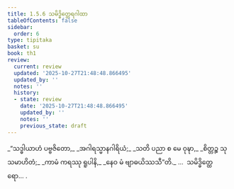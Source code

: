 ```yaml
---
title: 1.5.6 သမိဒ္ဓိတ္ထေရဂါထာ
tableOfContents: false
sidebar:
  order: 6
type: tipitaka
basket: su
book: th1
review:
  current: review
  updated: '2025-10-27T21:48:48.866495'
  updated_by: ''
  notes: ''
  history:
  - state: review
    date: '2025-10-27T21:48:48.866495'
    updated_by: ''
    notes: ''
    previous_state: draft
---
```



<ReviewStatus review={frontmatter.review} showDetails={true} />

<HypothesisAnnotation frontmatter={frontmatter} />

<DynamicBreadcrumb />

<Division number="46" book="th1" e="ch" v="19" p="230">

<Paragraph number="105" type="verses" book="th1">
_“သဒ္ဓါယာဟံ ပဗ္ဗဇိတော,_  
_အဂါရသ္မာနဂါရိယံ;_  
_သတိ ပညာ စ မေ ဝုဍ္ဎာ,_  
_စိတ္တဉ္စ သုသမာဟိတံ;_  
_ကာမံ ကရဿု ရူပါနိ,_  
_နေဝ မံ ဗျာဓယိဿသီ”တိ._  


</Paragraph>
</Division>

<Paragraph number="106" type="center" book="th1">
…  သမိဒ္ဓိတ္ထေရော… .
</Paragraph>